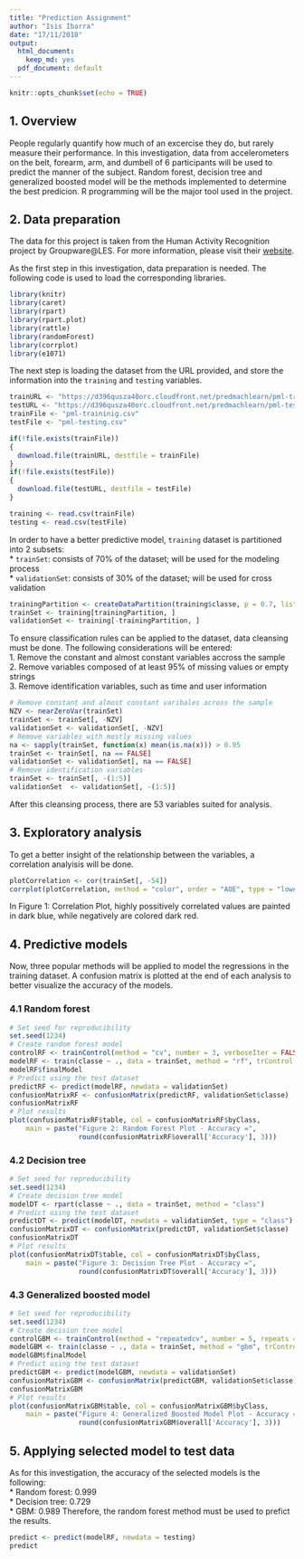 ```yaml
---
title: "Prediction Assignment"
author: "Isis Ibarra"
date: "17/11/2018"
output:
  html_document:
    keep_md: yes
  pdf_document: default
---
```


```r
knitr::opts_chunk$set(echo = TRUE)
```

## 1. Overview

People regularly quantify how much of an excercise they do, but rarely measure their performance. In this investigation, data from accelerometers on the belt, forearm, arm, and dumbell of 6 participants will be used to predict the manner of the subject. Random forest, decision tree and generalized boosted model will be the methods implemented to determine the best predicion. R programming will be the major tool used in the project. 

## 2. Data preparation

The data for this project is taken from the Human Activity Recognition project by Groupware@LES. For more information, please visit their [website](http://web.archive.org/web/20161224072740/http:/groupware.les.inf.puc-rio.br/har).

As the first step in this investigation, data preparation is needed. The following code is used to load the corresponding libraries.

```r
library(knitr)
library(caret)
library(rpart)
library(rpart.plot)
library(rattle)
library(randomForest)
library(corrplot)
library(e1071)
```

The next step is loading the dataset from the URL provided, and store the information into the `training` and `testing` variables. 
```r
trainURL <- "https://d396qusza40orc.cloudfront.net/predmachlearn/pml-training.csv"
testURL <- "https://d396qusza40orc.cloudfront.net/predmachlearn/pml-testing.csv"
trainFile <- "pml-traininig.csv"
testFile <- "pml-testing.csv"

if(!file.exists(trainFile))
{
  download.file(trainURL, destfile = trainFile)
}
if(!file.exists(testFile))
{
  download.file(testURL, destfile = testFile)
}

training <- read.csv(trainFile)
testing <- read.csv(testFile)
```

In order to have a better predictive model, `training` dataset is partitioned into 2 subsets:   
* `trainSet`: consists of 70% of the dataset; will be used for the modeling process   
* `validationSet`: consists of 30% of the dataset; will be used for cross validation

```r
trainingPartition <- createDataPartition(training$classe, p = 0.7, list = FALSE)
trainSet <- training[trainingPartition, ]
validationSet <- training[-trainingPartition, ]
```

To ensure classification rules can be applied to the dataset, data cleansing must be done. The following considerations will be entered:   
1. Remove the constant and almost constant variables accross the sample   
2. Remove variables composed of at least 95% of missing values or empty strings  
3. Remove identification variables, such as time and user information

```r
# Remove constant and almost constant varibales across the sample
NZV <- nearZeroVar(trainSet)
trainSet <- trainSet[, -NZV]
validationSet <- validationSet[, -NZV]
# Remove variables with mostly missing values
na <- sapply(trainSet, function(x) mean(is.na(x))) > 0.95
trainSet <- trainSet[, na == FALSE]
validationSet <- validationSet[, na == FALSE]
# Remove identification variables 
trainSet <- trainSet[, -(1:5)]
validationSet  <- validationSet[, -(1:5)]
```

After this cleansing process, there are 53 variables suited for analysis. 

## 3. Exploratory analysis
To get a better insight of the relationship between the variables, a correlation analyisis will be done. 

```r
plotCorrelation <- cor(trainSet[, -54])
corrplot(plotCorrelation, method = "color", order = "AOE", type = "lower", tl.cex = 0.5, tl.col = rgb(0, 0, 0), title = "Figure 1: Correlation Plot", mar=c(0,0,1,0))
```
  
In Figure 1: Correlation Plot, highly possitively correlated values are painted in dark blue, while negatively are colored dark red. 

## 4. Predictive models
Now, three popular methods will be applied to model the regressions in the training dataset. A confusion matrix is plotted at the end of each analysis to better visualize the accuracy of the models.

### 4.1 Random forest
```r
# Set seed for reproducibility
set.seed(1234)
# Create random forest model
controlRF <- trainControl(method = "cv", number = 3, verboseIter = FALSE)
modelRF <- train(classe ~ ., data = trainSet, method = "rf", trControl = controlRF)
modelRF$finalModel
# Predict using the test dataset
predictRF <- predict(modelRF, newdata = validationSet)
confusionMatrixRF <- confusionMatrix(predictRF, validationSet$classe)
confusionMatrixRF
# Plot results
plot(confusionMatrixRF$table, col = confusionMatrixRF$byClass,
    main = paste("Figure 2: Random Forest Plot - Accuracy =",
                 round(confusionMatrixRF$overall['Accuracy'], 3)))

```

### 4.2 Decision tree
```r
# Set seed for reproducibility
set.seed(1234)
# Create decision tree model
modelDT <- rpart(classe ~ ., data = trainSet, method = "class")
# Predict using the test dataset
predictDT <- predict(modelDT, newdata = validationSet, type = "class")
confusionMatrixDT <- confusionMatrix(predictDT, validationSet$classe)
confusionMatrixDT
# Plot results
plot(confusionMatrixDT$table, col = confusionMatrixDT$byClass,
    main = paste("Figure 3: Decision Tree Plot - Accuracy =",
                 round(confusionMatrixDT$overall['Accuracy'], 3)))
```

### 4.3 Generalized boosted model
```r
# Set seed for reproducibility
set.seed(1234)
# Create decision tree model
controlGBM <- trainControl(method = "repeatedcv", number = 5, repeats = 1)
modelGBM <- train(classe ~ ., data = trainSet, method = "gbm", trControl = controlGBM, verbose = FALSE)
modelGBM$finalModel
# Predict using the test dataset
predictGBM <- predict(modelGBM, newdata = validationSet)
confusionMatrixGBM <- confusionMatrix(predictGBM, validationSet$classe)
confusionMatrixGBM
# Plot results
plot(confusionMatrixGBM$table, col = confusionMatrixGBM$byClass,
    main = paste("Figure 4: Generalized Boosted Model Plot - Accuracy =",
                 round(confusionMatrixGBM$overall['Accuracy'], 3)))
```

## 5. Applying selected model to test data
As for this investigation, the accuracy of the selected models is the following:  
* Random forest: 0.999  
* Decision tree: 0.729  
* GBM: 0.989
Therefore, the random forest method must be used to prefict the results. 
```r
predict <- predict(modelRF, newdata = testing)
predict 
```

